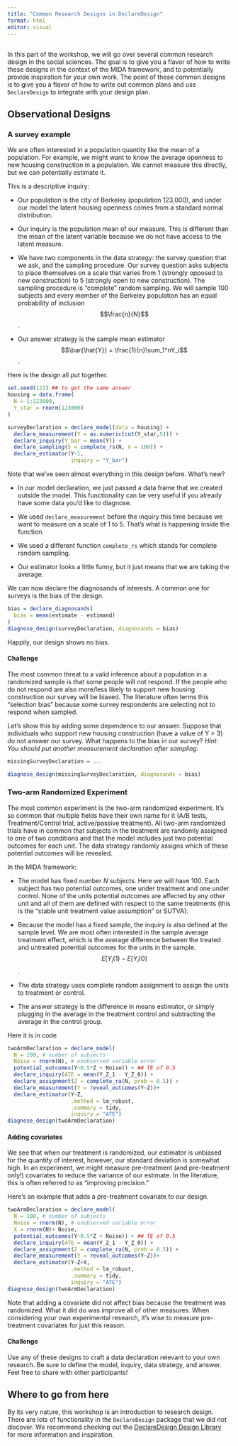 ```yaml
---
title: "Common Research Designs in DeclareDesign"
format: html
editor: visual
---
```


## 

In this part of the workshop, we will go over several common research design in the social sciences. The goal is to give you a flavor of how to write these designs in the context of the MIDA framework, and to potentially provide inspiration for your own work. The point of these common designs is to give you a flavor of how to write out common plans and use `DeclareDesign` to integrate with your design plan.

## Observational Designs

### A survey example

We are often interested in a population quantity like the mean of a population. For example, we might want to know the average openness to new housing construction in a population. We cannot measure this directly, but we can potentially estimate it.

This is a descriptive inquiry:

-   Our population is the city of Berkeley (population 123,000), and under our model the latent housing openness comes from a standard normal distribution.

-   Our inquiry is the population mean of our measure. This is different than the mean of the latent variable because we do not have access to the latent measure.

-   We have two components in the data strategy: the survey question that we ask, and the sampling procedure. Our survey question asks subjects to place themselves on a scale that varies from 1 (strongly opposed to new construction) to 5 (strongly open to new construction). The sampling procedure is "complete" random sampling. We will sample 100 subjects and every member of the Berkeley population has an equal probability of inclusion $$\frac{n}{N}$$.

-   Our answer strategy is the sample mean estimator $$\bar{\hat{Y}} = \frac{1}{n}\sum_1^nY_i$$.

Here is the design all put together.

```r
set.seed(123) ## to get the same answer 
housing = data.frame(
  N = 1:123000,
  Y_star = rnorm(123000)
)

surveyDeclaration = declare_model(data = housing) +
  declare_measurement(Y = as.numeric(cut(Y_star,5))) +
  declare_inquiry(Y_bar = mean(Y)) +
  declare_sampling(S = complete_rs(N, n = 100)) +
  declare_estimator(Y~1, 
                    inquiry = "Y_bar")
```

Note that we've seen almost everything in this design before. What's new?

-   In our model declaration, we just passed a data frame that we created outside the model. This functionality can be very useful if you already have some data you'd like to diagnose.

-   We used `declare_measurement` before the inquiry this time because we want to measure on a scale of 1 to 5. That's what is happening inside the function.

-   We used a different function `complete_rs` which stands for complete random sampling.

-   Our estimator looks a little funny, but it just means that we are taking the average.

We can now declare the diagnosands of interests. A common one for surveys is the bias of the design.

```r
bias = declare_diagnosands(
  bias = mean(estimate - estimand)
)
diagnose_design(surveyDeclaration, diagnosands = bias)
```

Happily, our design shows no bias.

#### Challenge

The most common threat to a valid inference about a population in a randomized sample is that some people will not respond. If the people who do not respond are also more/less likely to support new housing construction our survey will be biased. The literature often terms this "selection bias" because some survey respondents are selecting not to respond when sampled.

Let's show this by adding some dependence to our answer. Suppose that individuals who support new housing construction (have a value of Y \> 3) do not answer our survey. What happens to the bias in our survey? *Hint: You should put another measurement declaration after sampling.*

```r
missingSurveyDeclaration = ...

diagnose_design(missingSurveyDeclaration, diagnosands = bias)
```

### Two-arm Randomized Experiment 

The most common experiment is the two-arm randomized experiment. It's so common that multiple fields have their own name for it (A/B tests, Treatment/Control trial, active/passive treatment). All two-arm randomized trials have in common that subjects in the treatment are randomly assigned to one of two conditions and that the model includes just two potential outcomes for each unit. The data strategy randomly assigns which of these potential outcomes will be revealed.

In the MIDA framework:

-   The model has fixed number *N* subjects. Here we will have 100. Each subject has two potential outcomes, one under treatment and one under control. None of the units potential outcomes are affected by any other unit and all of them are defined with respect to the same treatments (this is the "stable unit treatment value assumption" or SUTVA).

-    Because the model has a fixed sample, the inquiry is also defined at the sample level. We are most often interested in the sample average treatment effect, which is the average difference between the treated and untreated potential outcomes for the units in the sample. $$E[Y_i(1) - E[Y_i(0]$$.

-   The data strategy uses complete random assignment to assign the units to treatment or control.

-   The answer strategy is the difference in means estimator, or simply plugging in the average in the treatment control and subtracting the average in the control group.

Here it is in code

```r
twoArmDeclaration = declare_model(
  N = 100, # number of subjects
  Noise = rnorm(N), # unobserved variable error
  potential_outcomes(Y~0.5*Z + Noise)) + ## TE of 0.5
  declare_inquiry(ATE = mean(Y_Z_1 - Y_Z_0)) +
  declare_assignment(Z = complete_ra(N, prob = 0.5)) +
  declare_measurement(Y = reveal_outcomes(Y~Z))+
  declare_estimator(Y~Z,
                    .method = lm_robust,
                    .summary = tidy,
                    inquiry = "ATE")
diagnose_design(twoArmDeclaration)
```

#### Adding covariates 

We see that when our treatment is randomized, our estimator is unbiased for the quantity of interest, however, our standard deviation is somewhat high. In an experiment, we might measure pre-treatment (and pre-treatment only!) covariates to reduce the variance of our estimate. In the literature, this is often referred to as "improving precision."

Here's an example that adds a pre-treatment covariate to our design.

```r
twoArmDeclaration = declare_model(
  N = 100, # number of subjects
  Noise = rnorm(N), # unobserved variable error
  X = rnorm(N)+ Noise,
  potential_outcomes(Y~0.5*Z + Noise)) + ## TE of 0.5
  declare_inquiry(ATE = mean(Y_Z_1 - Y_Z_0)) +
  declare_assignment(Z = complete_ra(N, prob = 0.5)) +
  declare_measurement(Y = reveal_outcomes(Y~Z))+
  declare_estimator(Y~Z+X,
                    .method = lm_robust,
                    .summary = tidy,
                    inquiry = "ATE")
diagnose_design(twoArmDeclaration)
```

Note that adding a covariate did not affect bias because the treatment was randomized. What it did do was improve all of other measures. When considering your own experimental research, it's wise to measure pre-treatment covariates for just this reason.

#### Challenge 

Use any of these designs to craft a data declaration relevant to your own research. Be sure to define the model, inquiry, data strategy, and answer. Feel free to share with other participants!

## Where to go from here 

By its very nature, this workshop is an introduction to research design. There are lots of functionality in the `DeclareDesign` package that we did not discover. We recommend checking out the [DeclareDesign Design Library](https://declaredesign.org/r/designlibrary/) for more information and inspiration.
